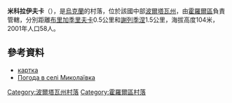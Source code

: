 {{No footnotes|time=2021-03-21T04:47:45+00:00}}
{{coord|49|38|53|N|33|26|37|E|scale:100000_region:UA|display=title}}

'''米科拉伊夫卡'''（{{lang-uk|Миколаївка}}），是[[烏克蘭|烏克蘭]]的村落，位於該國中部[[波爾塔瓦州|波爾塔瓦州]]，由[[霍羅爾區|霍羅爾區]]負責管轄，分別距離[[布里加季里夫卡_(霍羅爾區)|布里加季里夫卡]]0.5公里和[[謝列季涅|謝列季涅]]1.5公里，海拔高度104米，2001年人口58人。

==參考資料==
* [http://gska2.rada.gov.ua/pls/z7502/A005?rdat1=25.04.2009&rf7571=26796 картка]{{dead link|date=2018年4月 |bot=InternetArchiveBot |fix-attempted=yes }}
* [http://weather.in.ua/ua/poltavskaja/15528 Погода в селі Миколаївка] {{Wayback|url=http://weather.in.ua/ua/poltavskaja/15528 |date=20111220073013 }}

{{DEFAULTSORT:Миколаївка}}
[[Category:波爾塔瓦州村落|Category:波爾塔瓦州村落]]
[[Category:霍羅爾區村落|Category:霍羅爾區村落]]


{{Poltava-geo-stub}}